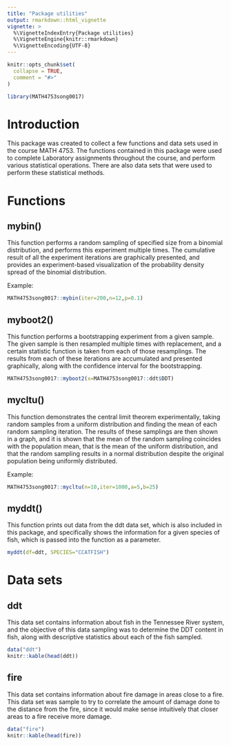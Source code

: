 ```yaml
---
title: "Package utilities"
output: rmarkdown::html_vignette
vignette: >
  %\VignetteIndexEntry{Package utilities}
  %\VignetteEngine{knitr::rmarkdown}
  %\VignetteEncoding{UTF-8}
---
```


```r
knitr::opts_chunk$set(
  collapse = TRUE,
  comment = "#>"
)
```

```r
library(MATH4753song0017)
```

# Introduction

This package was created to collect a few functions and data sets used in the course MATH 4753. The functions contained in this package were used to complete Laboratory assignments throughout the course, and perform various statistical operations. There are also data sets that were used to perform these statistical methods.

# Functions

## mybin()

This function performs a random sampling of specified size from a binomial distribution, and performs this experiment multiple times. The cumulative result of all the experiment iterations are graphically presented, and provides an experiment-based visualization of the probability density spread of the binomial distribution.

Example:

```r
MATH4753song0017::mybin(iter=200,n=12,p=0.1)
```

## myboot2()

This function performs a bootstrapping experiment from a given sample. The given sample is then resampled multiple times with replacement, and a certain statistic function is taken from each of those resamplings. The results from each of these iterations are accumulated and presented graphically, along with the confidence interval for the bootstrapping.

```r
MATH4753song0017::myboot2(x=MATH4753song0017::ddt$DDT)
```

## mycltu()

This function demonstrates the central limit theorem experimentally, taking random samples from a uniform distribution and finding the mean of each random sampling iteration. The results of these samplings are then shown in a graph, and it is shown that the mean of the random sampling coincides with the population mean, that is the mean of the uniform distribution, and that the random sampling results in a normal distribution despite the original population being uniformly distributed.

Example:

```r
MATH4753song0017::mycltu(n=10,iter=1000,a=5,b=25)
```

## myddt()

This function prints out data from the ddt data set, which is also included in this package, and specifically shows the information for a given species of fish, which is passed into the function as a parameter.

```r
myddt(df=ddt, SPECIES="CCATFISH")
```


# Data sets

## ddt

This data set contains information about fish in the Tennessee River system, and the objective of this data sampling was to determine the DDT content in fish, along with descriptive statistics about each of the fish sampled.

```r
data("ddt")
knitr::kable(head(ddt))
```

## fire

This data set contains information about fire damage in areas close to a fire. This data set was sample to try to correlate the amount of damage done to the distance from the fire, since it would make sense intuitively that closer areas to a fire receive more damage.

```r
data("fire")
knitr::kable(head(fire))
```
